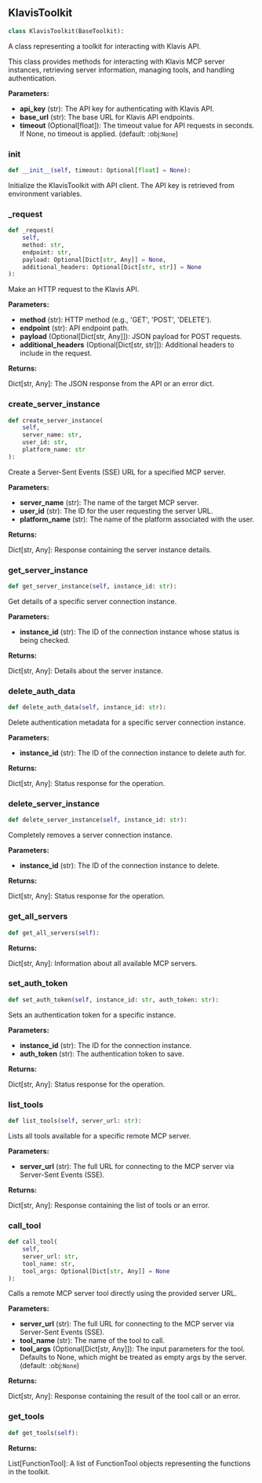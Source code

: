 <a id="camel.toolkits.klavis_toolkit"></a>

<a id="camel.toolkits.klavis_toolkit.KlavisToolkit"></a>

## KlavisToolkit

```python
class KlavisToolkit(BaseToolkit):
```

A class representing a toolkit for interacting with Klavis API.

This class provides methods for interacting with Klavis MCP server
instances, retrieving server information, managing tools, and handling
authentication.

**Parameters:**

- **api_key** (str): The API key for authenticating with Klavis API.
- **base_url** (str): The base URL for Klavis API endpoints.
- **timeout** (Optional[float]): The timeout value for API requests in seconds. If None, no timeout is applied. (default: :obj:`None`)

<a id="camel.toolkits.klavis_toolkit.KlavisToolkit.__init__"></a>

### __init__

```python
def __init__(self, timeout: Optional[float] = None):
```

Initialize the KlavisToolkit with API client. The API key is
retrieved from environment variables.

<a id="camel.toolkits.klavis_toolkit.KlavisToolkit._request"></a>

### _request

```python
def _request(
    self,
    method: str,
    endpoint: str,
    payload: Optional[Dict[str, Any]] = None,
    additional_headers: Optional[Dict[str, str]] = None
):
```

Make an HTTP request to the Klavis API.

**Parameters:**

- **method** (str): HTTP method (e.g., 'GET', 'POST', 'DELETE').
- **endpoint** (str): API endpoint path.
- **payload** (Optional[Dict[str, Any]]): JSON payload for POST requests.
- **additional_headers** (Optional[Dict[str, str]]): Additional headers to include in the request.

**Returns:**

  Dict[str, Any]: The JSON response from the API or an error
dict.

<a id="camel.toolkits.klavis_toolkit.KlavisToolkit.create_server_instance"></a>

### create_server_instance

```python
def create_server_instance(
    self,
    server_name: str,
    user_id: str,
    platform_name: str
):
```

Create a Server-Sent Events (SSE) URL for a specified MCP server.

**Parameters:**

- **server_name** (str): The name of the target MCP server.
- **user_id** (str): The ID for the user requesting the server URL.
- **platform_name** (str): The name of the platform associated with the user.

**Returns:**

  Dict[str, Any]: Response containing the server instance details.

<a id="camel.toolkits.klavis_toolkit.KlavisToolkit.get_server_instance"></a>

### get_server_instance

```python
def get_server_instance(self, instance_id: str):
```

Get details of a specific server connection instance.

**Parameters:**

- **instance_id** (str): The ID of the connection instance whose status is being checked.

**Returns:**

  Dict[str, Any]: Details about the server instance.

<a id="camel.toolkits.klavis_toolkit.KlavisToolkit.delete_auth_data"></a>

### delete_auth_data

```python
def delete_auth_data(self, instance_id: str):
```

Delete authentication metadata for a specific server
connection instance.

**Parameters:**

- **instance_id** (str): The ID of the connection instance to delete auth for.

**Returns:**

  Dict[str, Any]: Status response for the operation.

<a id="camel.toolkits.klavis_toolkit.KlavisToolkit.delete_server_instance"></a>

### delete_server_instance

```python
def delete_server_instance(self, instance_id: str):
```

Completely removes a server connection instance.

**Parameters:**

- **instance_id** (str): The ID of the connection instance to delete.

**Returns:**

  Dict[str, Any]: Status response for the operation.

<a id="camel.toolkits.klavis_toolkit.KlavisToolkit.get_all_servers"></a>

### get_all_servers

```python
def get_all_servers(self):
```

**Returns:**

  Dict[str, Any]: Information about all available MCP servers.

<a id="camel.toolkits.klavis_toolkit.KlavisToolkit.set_auth_token"></a>

### set_auth_token

```python
def set_auth_token(self, instance_id: str, auth_token: str):
```

Sets an authentication token for a specific instance.

**Parameters:**

- **instance_id** (str): The ID for the connection instance.
- **auth_token** (str): The authentication token to save.

**Returns:**

  Dict[str, Any]: Status response for the operation.

<a id="camel.toolkits.klavis_toolkit.KlavisToolkit.list_tools"></a>

### list_tools

```python
def list_tools(self, server_url: str):
```

Lists all tools available for a specific remote MCP server.

**Parameters:**

- **server_url** (str): The full URL for connecting to the MCP server via Server-Sent Events (SSE).

**Returns:**

  Dict[str, Any]: Response containing the list of tools or an error.

<a id="camel.toolkits.klavis_toolkit.KlavisToolkit.call_tool"></a>

### call_tool

```python
def call_tool(
    self,
    server_url: str,
    tool_name: str,
    tool_args: Optional[Dict[str, Any]] = None
):
```

Calls a remote MCP server tool directly using the provided server
URL.

**Parameters:**

- **server_url** (str): The full URL for connecting to the MCP server via Server-Sent Events (SSE).
- **tool_name** (str): The name of the tool to call.
- **tool_args** (Optional[Dict[str, Any]]): The input parameters for the tool. Defaults to None, which might be treated as empty args by the server. (default: :obj:`None`)

**Returns:**

  Dict[str, Any]: Response containing the result of the tool call
or an error.

<a id="camel.toolkits.klavis_toolkit.KlavisToolkit.get_tools"></a>

### get_tools

```python
def get_tools(self):
```

**Returns:**

  List[FunctionTool]: A list of FunctionTool objects representing
the functions in the toolkit.
